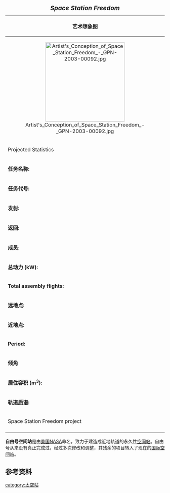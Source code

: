 {| class="infobox" style="font-size: 95%; width: 20em;"
|+<big>'''''Space Station Freedom'''''</big>
|-
!colspan="2" cellspacing="0" cellpadding="2" bgcolor="#FFDEAD"|艺术想象图
|-
|colspan="2" align="center"|[[Image:Artist's_Conception_of_Space_Station_Freedom_-_GPN-2003-00092.jpg|250px]]
|-
!colspan="2" cellspacing="0" cellpadding="2" bgcolor="#FFDEAD"|Projected Statistics
|-
|'''任务名称:'''||
|-
|'''任务代号:'''||
|-
|'''发射:'''||1996年3月1日
|-
|'''返回:'''||
|-
|'''成员''':||4
|-
|'''总动力 (kW):'''||68.3
|- 
|'''Total assembly flights:'''||20 
|-
|'''远地点:'''||400[[公里|公里]]
|-
|'''近地点:'''||400[[公里|公里]]
|-
|'''Period:'''||
|-
|'''倾角'''||28.5 deg
|-
|'''居住容积 (m<sup>3</sup>):'''||878
|-
|'''轨道[[质谱|质谱]]:'''||
|-
!colspan="2" cellspacing="0" cellpadding="2" bgcolor="#FFDEAD"|Space Station Freedom project
|-
|}
{{noteTA
|T=zh-cn:自由号空间站; zh-tw:自由號太空站
|1=zh-cn:空间站; zh-tw:太空站;
}}

'''自由号空间站'''是由[[美国|美国]][[NASA|NASA]]命名，致力于建造成近地轨道的永久性[[空间站|空间站]]。自由号从来没有真正完成过，经过多次修改和调整，其残余的项目转入了现在的[[国际空间站|国际空间站]]。

==参考资料==

{{航天}}
{{国际空间站}}
{{Space stations}}

[[category:太空站|category:太空站]]
{{Spacecraft-stub}}